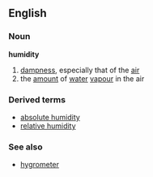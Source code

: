 ==English==
===Noun===
'''humidity'''
# [[dampness]], especially that of the [[air]]
# the [[amount]] of [[water]] [[vapour]] in the air
===Derived terms===
*[[absolute humidity]]
*[[relative humidity]]
===See also===
*[[hygrometer]]
